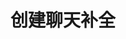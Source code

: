 ---
title: "创建聊天补全"
description: "根据提供的消息生成回复"
openapi: "/v1-openapi.json POST /chat/completions"
---